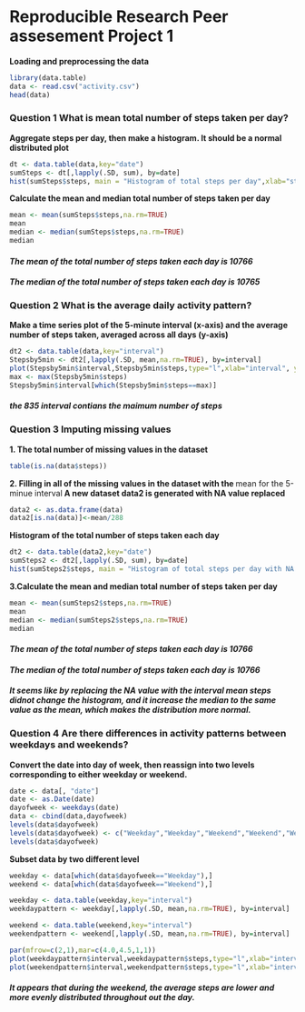 Reproducible Research Peer assesement Project 1
=================================================
**Loading and preprocessing the data**
```r
library(data.table)
data <- read.csv("activity.csv")
head(data)
```

### Question 1 What is mean total number of steps taken per day?
**Aggregate steps per day, then make a histogram. It should be a normal distributed plot**
```r
dt <- data.table(data,key="date")
sumSteps <- dt[,lapply(.SD, sum), by=date]
hist(sumSteps$steps, main = "Histogram of total steps per day",xlab="steps per day")
```

**Calculate the mean and median total number of steps taken per day**
```r
mean <- mean(sumSteps$steps,na.rm=TRUE)
mean
median <- median(sumSteps$steps,na.rm=TRUE)
median
```
#### *The mean of the total number of steps taken each day is 10766*
#### *The median of the total number of steps taken each day is 10765*

### Question 2 What is the average daily activity pattern?
**Make a time series plot of the  5-minute interval (x-axis) and the average number of steps taken, averaged across all days (y-axis)**

```r
dt2 <- data.table(data,key="interval")
Stepsby5min <- dt2[,lapply(.SD, mean,na.rm=TRUE), by=interval]
plot(Stepsby5min$interval,Stepsby5min$steps,type="l",xlab="interval", ylab="Average number of steps per interval",main="average steps per interval")
max <- max(Stepsby5min$steps)
Stepsby5min$interval[which(Stepsby5min$steps==max)]
```
#### *the 835 interval contians the maimum number of steps*

### Question 3 Imputing missing values
**1. The total number of missing values in the dataset**
```r
table(is.na(data$steps))
```

**2. Filling in all of the missing values in the dataset with the **mean for the 5-minue interval**
   A new dataset data2 is generated with NA value replaced **
```r
data2 <- as.data.frame(data)
data2[is.na(data)]<-mean/288
```
**Histogram of the total number of steps taken each day**
```r
dt2 <- data.table(data2,key="date")
sumSteps2 <- dt2[,lapply(.SD, sum), by=date]
hist(sumSteps2$steps, main = "Histogram of total steps per day with NA value replaced",xlab="steps per day")
```

**3.Calculate the mean and median total number of steps taken per day**
```r
mean <- mean(sumSteps2$steps,na.rm=TRUE)
mean
median <- median(sumSteps2$steps,na.rm=TRUE)
median
```
#### *The mean of the total number of steps taken each day is 10766*
#### *The median of the total number of steps taken each day is 10766*
#### *It seems like by replacing the NA value with the interval mean steps didnot change the histogram, and it increase the median to the same value as the mean, which makes the distribution more normal.*

### Question 4 Are there differences in activity patterns between weekdays and weekends?
**Convert the date into day of week, then reassign into two levels corresponding to either weekday or weekend.**
```r
date <- data[, "date"]
date <- as.Date(date)
dayofweek <- weekdays(date)
data <- cbind(data,dayofweek)
levels(data$dayofweek)
levels(data$dayofweek) <- c("Weekday","Weekday","Weekend","Weekend","Weekday","Weekday","Weekday")
levels(data$dayofweek)
```
**Subset data by two different level**
```r
weekday <- data[which(data$dayofweek=="Weekday"),]
weekend <- data[which(data$dayofweek=="Weekend"),]

weekday <- data.table(weekday,key="interval")
weekdaypattern <- weekday[,lapply(.SD, mean,na.rm=TRUE), by=interval]

weekend <- data.table(weekend,key="interval")
weekendpattern <- weekend[,lapply(.SD, mean,na.rm=TRUE), by=interval]

par(mfrow=c(2,1),mar=c(4.0,4.5,1,1))
plot(weekdaypattern$interval,weekdaypattern$steps,type="l",xlab="interval",main="Weekday pattern",ylab="steps")
plot(weekendpattern$interval,weekendpattern$steps,type="l",xlab="interval",main="Weekend pattern",ylab="steps")
```
#### *It appears that during the weekend, the average steps are lower and more evenly distributed throughout out the day.*